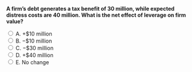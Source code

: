 ::: {.question-block}

<form onsubmit="event.preventDefault(); checkAnswer('module9_mcq_q80')" data-correct-answer="B">
<strong style="display: block;">A firm’s debt generates a tax benefit of 30 million, while expected distress costs are 40 million. What is the net effect of leverage on firm value?</strong>

<label><input type="radio" name="module9_mcq_q80" value="A"> A. +$10 million</label><br>
<label><input type="radio" name="module9_mcq_q80" value="B"> B. −$10 million</label><br>
<label><input type="radio" name="module9_mcq_q80" value="C"> C. −$30 million</label><br>
<label><input type="radio" name="module9_mcq_q80" value="D"> D. +$40 million</label><br>
<label><input type="radio" name="module9_mcq_q80" value="E"> E. No change</label><br>
</form>

<div id="feedback-module9_mcq_q80" class="feedback" data-status="" style="display:none;">
✅ B is correct. The negative net effect (−10) means distress costs outweigh the tax advantage of debt.
</div>

:::

